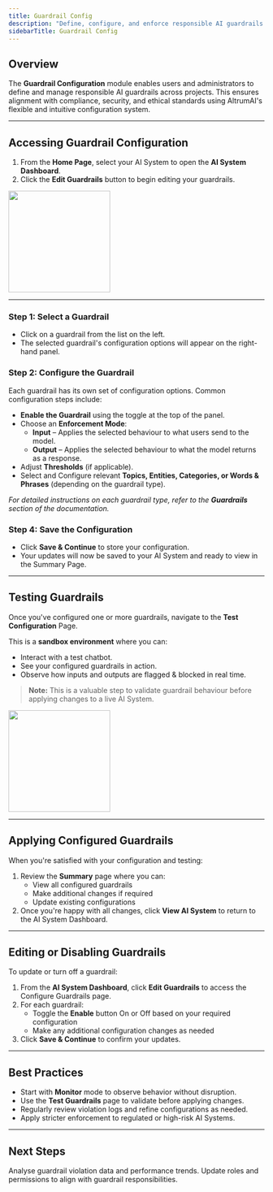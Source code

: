 ```yaml
---
title: Guardrail Config
description: "Define, configure, and enforce responsible AI guardrails within your projects"
sidebarTitle: Guardrail Config
---
```


## Overview

The **Guardrail Configuration** module enables users and administrators to define and manage responsible AI guardrails across projects. This ensures alignment with compliance, security, and ethical standards using AltrumAI's flexible and intuitive configuration system.

---

## Accessing Guardrail Configuration

1. From the **Home Page**, select your AI System to open the **AI System Dashboard**.
2. Click the **Edit Guardrails** button to begin editing your guardrails.

<img height="200" src="/images/ai-systems/guardrails.png" />

---

### Step 1: Select a Guardrail

- Click on a guardrail from the list on the left.
- The selected guardrail's configuration options will appear on the right-hand panel.

### Step 2: Configure the Guardrail

Each guardrail has its own set of configuration options. Common configuration steps include:

- **Enable the Guardrail** using the toggle at the top of the panel.
- Choose an **Enforcement Mode**:
  - **Input** – Applies the selected behaviour to what users send to the model.
  - **Output** – Applies the selected behaviour to what the model returns as a response.
- Adjust **Thresholds** (if applicable).
- Select and Configure relevant **Topics, Entities, Categories, or Words & Phrases** (depending on the guardrail type).

 _For detailed instructions on each guardrail type, refer to the **Guardrails** section of the documentation._

### Step 4: Save the Configuration

- Click **Save & Continue** to store your configuration.
- Your updates will now be saved to your AI System and ready to view in the Summary Page.

---

## Testing Guardrails

Once you've configured one or more guardrails, navigate to the **Test Configuration** Page.

This is a **sandbox environment** where you can:

- Interact with a test chatbot.
- See your configured guardrails in action.
- Observe how inputs and outputs are flagged & blocked in real time.

> **Note:** This is a valuable step to validate guardrail behaviour before applying changes to a live AI System.

<img height="200" src="/images/guardrail-config/test-guardrails.png" />

---

## Applying Configured Guardrails

When you're satisfied with your configuration and testing:

1. Review the **Summary** page where you can:
   - View all configured guardrails
   - Make additional changes if required
   - Update existing configurations
2. Once you're happy with all changes, click **View AI System** to return to the AI System Dashboard.

---

## Editing or Disabling Guardrails

To update or turn off a guardrail:

1. From the **AI System Dashboard**, click **Edit Guardrails** to access the Configure Guardrails page.
2. For each guardrail:
   - Toggle the **Enable** button On or Off based on your required configuration
   - Make any additional configuration changes as needed
3. Click **Save & Continue** to confirm your updates.

---

## Best Practices

- Start with **Monitor** mode to observe behavior without disruption.
- Use the **Test Guardrails** page to validate before applying changes.
- Regularly review violation logs and refine configurations as needed.
- Apply stricter enforcement to regulated or high-risk AI Systems.

---

## Next Steps

<CardGroup cols={2}>
  <Card
    title="Review Reports"
    icon="chart-bar"
    href="/product-guide/reporting"
  >
    Analyse guardrail violation data and performance trends.
  </Card>
  <Card
    title="Manage Users"
    icon="user-gear"
    href="product-guide/administration"
  >
    Update roles and permissions to align with guardrail responsibilities.
  </Card>
</CardGroup>
